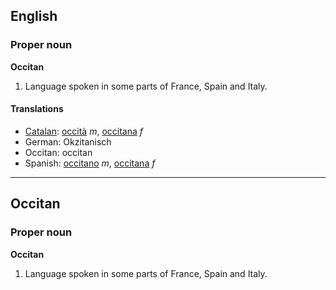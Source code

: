 ==English==
===Proper noun===
'''Occitan'''

#Language spoken in some parts of France, Spain and Italy.

====Translations====
*[[Catalan]]: [[occità]] ''m'', [[occitana]] ''f''
*German: Okzitanisch
*Occitan: occitan
*Spanish: [[occitano]] ''m'', [[occitana]] ''f''

----

==Occitan==
===Proper noun===
'''Occitan'''

#Language spoken in some parts of France, Spain and Italy.